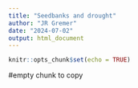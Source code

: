 ```yaml
---
title: "Seedbanks and drought"
author: "JR Gremer"
date: "2024-07-02"
output: html_document
---
```


```r
knitr::opts_chunk$set(echo = TRUE)
```

#empty chunk to copy
```r

```

#